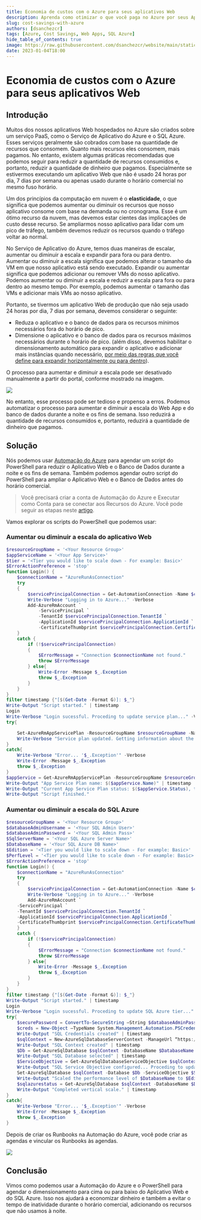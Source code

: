 ```yaml
---
title: Economia de custos com o Azure para seus aplicativos Web
description: Aprenda como otimizar o que você paga no Azure por seus Aplicativos Web com PaaS
slug: cost-savings-with-azure
authors: [dsanchezcr]
tags: [Azure, Cost Savings, Web Apps, SQL Azure]
hide_table_of_contents: true
image: https://raw.githubusercontent.com/dsanchezcr/website/main/static/img/CostSavings/Automation.jpg
date: 2023-01-04T18:00
---
```

# Economia de custos com o Azure para seus aplicativos Web

## Introdução

Muitos dos nossos aplicativos Web hospedados no Azure são criados sobre um serviço PaaS, como o Serviço de Aplicativo do Azure e o SQL Azure. Esses serviços geralmente são cobrados com base na quantidade de recursos que consomem. Quanto mais recursos eles consomem, mais pagamos. No entanto, existem algumas práticas recomendadas que podemos seguir para reduzir a quantidade de recursos consumidos e, portanto, reduzir a quantidade de dinheiro que pagamos. Especialmente se estivermos executando um aplicativo Web que não é usado 24 horas por dia, 7 dias por semana ou apenas usado durante o horário comercial no mesmo fuso horário.

Um dos princípios da computação em nuvem é o **elasticidade**, o que significa que podemos aumentar ou diminuir os recursos que nosso aplicativo consome com base na demanda ou no cronograma. Esse é um ótimo recurso da nuvem, mas devemos estar cientes das implicações de custo desse recurso. Se ampliarmos nosso aplicativo para lidar com um pico de tráfego, também devemos reduzir os recursos quando o tráfego voltar ao normal.

No Serviço de Aplicativo do Azure, temos duas maneiras de escalar, aumentar ou diminuir a escala e expandir para fora ou para dentro. Aumentar ou diminuir a escala significa que podemos alterar o tamanho da VM em que nosso aplicativo está sendo executado. Expandir ou aumentar significa que podemos adicionar ou remover VMs do nosso aplicativo. Podemos aumentar ou diminuir a escala e reduzir a escala para fora ou para dentro ao mesmo tempo. Por exemplo, podemos aumentar o tamanho das VMs e adicionar mais VMs ao nosso aplicativo.

Portanto, se tivermos um aplicativo Web de produção que não seja usado 24 horas por dia, 7 dias por semana, devemos considerar o seguinte:

*   Reduza o aplicativo e o banco de dados para os recursos mínimos necessários fora do horário de pico.
*   Dimensione o aplicativo e o banco de dados para os recursos máximos necessários durante o horário de pico. (além disso, devemos habilitar o dimensionamento automático para expandir o aplicativo e adicionar mais instâncias quando necessário, [por meio das regras que você define para expandir horizontalmente ou para dentro](https://learn.microsoft.com/azure/azure-monitor/autoscale/autoscale-get-started?toc=%2Fazure%2Fapp-service%2Ftoc.json#create-your-first-autoscale-setting)).

O processo para aumentar e diminuir a escala pode ser desativado manualmente a partir do portal, conforme mostrado na imagem.

![](pathname:///img/CostSavings/AzurePortal-ScaleUp.jpg)

No entanto, esse processo pode ser tedioso e propenso a erros. Podemos automatizar o processo para aumentar e diminuir a escala do Web App e do banco de dados durante a noite e os fins de semana. Isso reduzirá a quantidade de recursos consumidos e, portanto, reduzirá a quantidade de dinheiro que pagamos.

## Solução

Nós podemos usar [Automação do Azure](https://learn.microsoft.com/azure/automation/overview) para agendar um script do PowerShell para reduzir o Aplicativo Web e o Banco de Dados durante a noite e os fins de semana. Também podemos agendar outro script do PowerShell para ampliar o Aplicativo Web e o Banco de Dados antes do horário comercial.

> Você precisará criar a conta de Automação do Azure e Executar como Conta para se conectar aos Recursos do Azure. Você pode seguir as etapas neste [artigo](https://learn.microsoft.com/azure/automation/learn/powershell-runbook-managed-identity#assign-permissions-to-managed-identities).

Vamos explorar os scripts do PowerShell que podemos usar:

### Aumentar ou diminuir a escala do aplicativo Web

```powershell
$resourceGroupName = '<Your Resource Group>'
$appServiceName = '<Your App Service>'
$tier = '<Tier you would like to scale down - For example: Basic>'
$ErrorActionPreference = 'stop'
function Login() {
	$connectionName = "AzureRunAsConnection"
	try
	{
		$servicePrincipalConnection = Get-AutomationConnection -Name $connectionName   
		Write-Verbose "Logging in to Azure..." -Verbose
		Add-AzureRmAccount `
			-ServicePrincipal `
			-TenantId $servicePrincipalConnection.TenantId `
			-ApplicationId $servicePrincipalConnection.ApplicationId `
			-CertificateThumbprint $servicePrincipalConnection.CertificateThumbprint | Out-Null
	}
	catch {
		if (!$servicePrincipalConnection)
		{
			$ErrorMessage = "Connection $connectionName not found."
			throw $ErrorMessage
		} else{
			Write-Error -Message $_.Exception
			throw $_.Exception
		}
	}
}
filter timestamp {"[$(Get-Date -Format G)]: $_"}
Write-Output "Script started." | timestamp
Login
Write-Verbose "Login sucessful. Proceding to update service plan..." -Verbose
try{

	Set-AzureRmAppServicePlan -ResourceGroupName $resourceGroupName -Name $appServiceName -Tier $tier
	Write-Verbose "Service plan updated. Getting information about the update..." -Verbose
}
catch{
	Write-Verbose "Error... '$_.Exception'" -Verbose
	Write-Error -Message $_.Exception
	throw $_.Exception
}
$appService = Get-AzureRmAppServicePlan -ResourceGroupName $resourceGroupName -Name $appServiceName 
Write-Output "App Service Plan name: $($appService.Name)" | timestamp
Write-Output "Current App Service Plan status: $($appService.Status), tier: $($appService.Sku.Name)" | timestamp
Write-Output "Script finished."    
```

### Aumentar ou diminuir a escala do SQL Azure

```powershell
$resourceGroupName = '<Your Resource Group>'
$databaseAdminUsername = '<Your SQL Admin User>'
$databaseAdminPassword = '<Your SQL Admin Pass>'
$SqlServerName = '<Your SQL Azure Server Name>'
$DatabaseName = '<Your SQL Azure DB Name>'
$Edition = '<Tier you would like to scale down - For example: Basic>'
$PerfLevel = '<Tier you would like to scale down - For example: Basic>'
$ErrorActionPreference = 'stop'
function Login() {
    $connectionName = "AzureRunAsConnection"
    try
    {
        $servicePrincipalConnection = Get-AutomationConnection -Name $connectionName   
        Write-Verbose "Logging in to Azure..." -Verbose
        Add-AzureRmAccount `
    -ServicePrincipal `
    -TenantId $servicePrincipalConnection.TenantId `
    -ApplicationId $servicePrincipalConnection.ApplicationId `
    -CertificateThumbprint $servicePrincipalConnection.CertificateThumbprint | Out-Null
    }
    catch {
        if (!$servicePrincipalConnection)
        {
            $ErrorMessage = "Connection $connectionName not found."
            throw $ErrorMessage
        } else{
            Write-Error -Message $_.Exception
            throw $_.Exception
        }
    }
}
filter timestamp {"[$(Get-Date -Format G)]: $_"}
Write-Output "Script started." | timestamp
Login
Write-Verbose "Login sucessful. Proceding to update SQL Azure tier..." -Verbose
try{     
    $securePassword = ConvertTo-SecureString –String $databaseAdminPassword –AsPlainText -Force 
    $creds = New-Object –TypeName System.Management.Automation.PSCredential –ArgumentList $databaseAdminUsername, $securePassword
    Write-Output "SQL Credentials created" | timestamp
    $sqlContext = New-AzureSqlDatabaseServerContext -ManageUrl “https://$SqlServerName.database.windows.net” -Credential $creds
    Write-Output "SQL Context created" | timestamp
    $Db = Get-AzureSqlDatabase $sqlContext -DatabaseName $DatabaseName
    Write-Output "SQL Database selected" | timestamp
    $ServiceObjective = Get-AzureSqlDatabaseServiceObjective $sqlContext -ServiceObjectiveName $PerfLevel
    Write-Output "SQL Service Objective configured... Proceding to update edition level..." | timestamp
    Set-AzureSqlDatabase $sqlContext -Database $Db -ServiceObjective $ServiceObjective -Edition $Edition -Force
    Write-Output "Scaled the performance level of $DatabaseName to $Edition - $PerfLevel" | timestamp
    $sqlazurestatus = Get-AzureSqlDatabase $sqlContext -DatabaseName $DatabaseName
    Write-Output "Completed vertical scale." | timestamp
}
catch{
    Write-Verbose "Error... '$_.Exception'" -Verbose
    Write-Error -Message $_.Exception
    throw $_.Exception
}
```

Depois de criar os Runbooks na Automação do Azure, você pode criar as agendas e vincular os Runbooks às agendas.

![](pathname:///img/CostSavings/Automation.jpg)

## Conclusão

Vimos como podemos usar a Automação do Azure e o PowerShell para agendar o dimensionamento para cima ou para baixo do Aplicativo Web e do SQL Azure. Isso nos ajudará a economizar dinheiro e também a evitar o tempo de inatividade durante o horário comercial, adicionando os recursos que não usamos à noite.